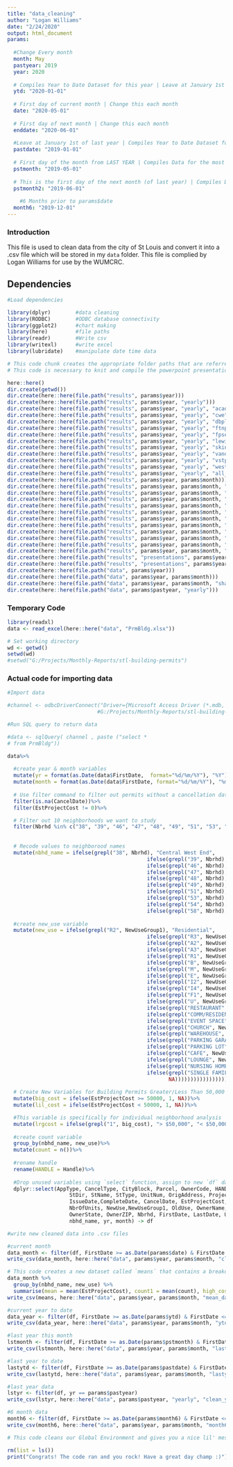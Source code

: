 ```yaml
---
title: "data_cleaning"
author: "Logan Williams"
date: "2/24/2020"
output: html_document
params:
  
  #Change Every month
  month: May
  pastyear: 2019
  year: 2020 
                 
  # Compiles Year to Date Dataset for this year | Leave at January 1st 2020
  ytd: "2020-01-01" 
               
  # First day of current month | Change this each month
  date: "2020-05-01"   
  
  # First day of next month | Change this each month
  enddate: "2020-06-01"
           
  #Leave at January 1st of last year | Compiles Year to Date Dataset for previous year
  pastdate: "2019-01-01" 
            
  # First day of the month from LAST YEAR | Compiles Data for the most recent month of the previous year
  pstmonth: "2019-05-01" 
           
  # This is the first day of the next month (of last year) | Compiles Data for the most recent month of the previous year
  pstmonth2: "2019-06-01"  
  
    #6 Months prior to params$date
  month6: "2019-12-01"
---
```


### Introduction

This file is used to clean data from the city of St Louis and convert it into a .csv file which will be stored in my `data` folder. This file is complied by Logan Williams for use by the WUMCRC.

## Dependencies

```r

#Load dependencies

library(dplyr)        #data cleaning
library(RODBC)        #ODBC database connectivity
library(ggplot2)      #chart making
library(here)         #file paths
library(readr)        #Write csv
library(writexl)      #write excel
library(lubridate)    #manipulate date time data
```

```r
# This code chunk creates the appropriate folder paths that are referred to in all of the .Rmd documents. 
# This code is necessary to knit and compile the powerpoint presentations.

here::here()
dir.create(getwd())
dir.create(here::here(file.path("results", params$year)))
dir.create(here::here(file.path("results", params$year, "yearly")))
dir.create(here::here(file.path("results", params$year, "yearly", "academy")))
dir.create(here::here(file.path("results", params$year, "yearly", "cwe")))
dir.create(here::here(file.path("results", params$year, "yearly", "dbplace")))
dir.create(here::here(file.path("results", params$year, "yearly", "ftnprk")))
dir.create(here::here(file.path("results", params$year, "yearly", "fpse")))
dir.create(here::here(file.path("results", params$year, "yearly", "lewis")))
dir.create(here::here(file.path("results", params$year, "yearly", "skinker")))
dir.create(here::here(file.path("results", params$year, "yearly", "vandy")))
dir.create(here::here(file.path("results", params$year, "yearly", "vstprk")))
dir.create(here::here(file.path("results", params$year, "yearly", "westend")))
dir.create(here::here(file.path("results", params$year, "yearly", "all_nbhds")))
dir.create(here::here(file.path("results", params$year, params$month)))
dir.create(here::here(file.path("results", params$year, params$month, "academy")))
dir.create(here::here(file.path("results", params$year, params$month, "cwe")))
dir.create(here::here(file.path("results", params$year, params$month, "dbplace")))
dir.create(here::here(file.path("results", params$year, params$month, "ftnprk")))
dir.create(here::here(file.path("results", params$year, params$month, "fpse")))
dir.create(here::here(file.path("results", params$year, params$month, "lewis")))
dir.create(here::here(file.path("results", params$year, params$month, "skinker")))
dir.create(here::here(file.path("results", params$year, params$month, "vandy")))
dir.create(here::here(file.path("results", params$year, params$month, "vstprk")))
dir.create(here::here(file.path("results", params$year, params$month, "westend")))
dir.create(here::here(file.path("results", params$year, params$month, "all_nbhds")))
dir.create(here::here(file.path("results", "presentations", params$year, params$month)))
dir.create(here::here(file.path("results", "presentations", params$year, "yearly")))
dir.create(here::here(file.path("data", params$year)))
dir.create(here::here(file.path("data", params$year, params$month)))
dir.create(here::here(file.path("data", params$year, params$month, "shapefiles")))
dir.create(here::here(file.path("data", params$pastyear, "yearly")))
```

### Temporary Code
```r
library(readxl)
data <- read_excel(here::here("data", "PrmBldg.xlsx"))
```


```r
# Set working directory
wd <- getwd()
setwd(wd)
#setwd("G:/Projects/Monthly-Reports/stl-building-permits")
```

### Actual code for importing data 
```r

#Import data

#channel <- odbcDriverConnect("Driver={Microsoft Access Driver (*.mdb, *.accdb)};DBQ=/data/working-db/bldgpermits/prmdbo
                             #G:/Projects/Monthly-Reports/stl-building-permits/permit-data-cleaning/prmbdo/prmbdo")
```


```r

#Run SQL query to return data

#data <- sqlQuery( channel , paste ("select *
# from PrmBldg"))
```


```r
data%>%
  
  #create year & month variables
  mutate(yr = format(as.Date(data$FirstDate,  format="%d/%m/%Y"), "%Y"))%>%
  mutate(month = format(as.Date(data$FirstDate, format="%d/%m/%Y"), "%m"))%>%
  
  # Use filter command to filter out permits without a cancellation date and with cost of $0
  filter(is.na(CancelDate))%>%
  filter(EstProjectCost != 0)%>% 

  # Filter out 10 neighborhoods we want to study
  filter(Nbrhd %in% c("38", "39", "46", "47", "48", "49", "51", "53", "54", "58"))%>%
  
  
  # Recode values to neighborood names
  mutate(nbhd_name = ifelse(grepl("38", Nbrhd), "Central West End",
                                             ifelse(grepl("39", Nbrhd), "Forest Park Southeast",
                                             ifelse(grepl("46", Nbrhd), "Skinker DeBaliviere",  
                                             ifelse(grepl("47", Nbrhd), "DeBaliviere Place",
                                             ifelse(grepl("48", Nbrhd), "West End",
                                             ifelse(grepl("49", Nbrhd), "Visitation Park",       
                                             ifelse(grepl("51", Nbrhd), "Academy",       
                                             ifelse(grepl("53", Nbrhd), "Fountain Park",       
                                             ifelse(grepl("54", Nbrhd), "Lewis Place",       
                                             ifelse(grepl("58", Nbrhd), "Vandeventer", NA)))))))))))%>%
  
  #create new_use variable
  mutate(new_use = ifelse(grepl("R2", NewUseGroup1), "Residential",
                                             ifelse(grepl("R3", NewUseGroup1), "Residential",
                                             ifelse(grepl("A2", NewUseGroup1), "Commercial",
                                             ifelse(grepl("A3", NewUseGroup1), "Commercial",
                                             ifelse(grepl("R1", NewUseGroup1), "Commercial",  
                                             ifelse(grepl("B", NewUseGroup1), "Institutional",
                                             ifelse(grepl("M", NewUseGroup1), "Commercial",
                                             ifelse(grepl("E", NewUseGroup1), "Institutional",       
                                             ifelse(grepl("I2", NewUseGroup1), "Institutional", 
                                             ifelse(grepl("I4", NewUseGroup1), "Institutional",
                                             ifelse(grepl("F1", NewUseGroup1), "Commercial",
                                             ifelse(grepl("U", NewUseGroup1), "Commercial", 
                                             ifelse(grepl("RESTAURANT", NewUse), "Commercial",
                                             ifelse(grepl("COMM/RESIDENT", NewUse), "Residential",
                                             ifelse(grepl("EVENT SPACE", NewUse), "Commercial",   
                                             ifelse(grepl("CHURCH", NewUse), "Institutional",
                                             ifelse(grepl("WAREHOUSE", NewUse), "Industrial",
                                             ifelse(grepl("PARKING GARAGE", NewUse), "Commercial",
                                             ifelse(grepl("PARKING LOT", NewUse), "Commercial",
                                             ifelse(grepl("CAFE", NewUse), "Commercial",
                                             ifelse(grepl("LOUNGE", NewUse), "Commercial",
                                             ifelse(grepl("NURSING HOME", NewUse), "Residential",
                                             ifelse(grepl("SINGLE FAMILY", NewUse), "Residential",
                                                    NA))))))))))))))))))))))))%>%
  
  # Create New Variables for Building Permits Greater/Less Than 50,000
  mutate(big_cost = ifelse(EstProjectCost >= 50000, 1, NA))%>%
  mutate(lil_cost = ifelse(EstProjectCost < 50000, 1, NA))%>%

  #This variable is specifically for individual neighborhood analysis
  mutate(lrgcost = ifelse(grepl("1", big_cost), "> $50,000", "< $50,000"))%>% 
  
  #create count variable
  group_by(nbhd_name, new_use)%>%
  mutate(count = n())%>%
  
  #rename handle
  rename(HANDLE = Handle)%>%
  
  #Drop unused variables using `select` function, assign to new `df` data frame
  dplyr::select(AppType, CancelType, CityBlock, Parcel, OwnerCode, HANDLE, AddrNum,
                    StDir, StName, StType, UnitNum, OrigAddress, ProjectType, MainStrucType, AppDate,
                    IssueDate,CompleteDate, CancelDate, EstProjectCost, AppDescription, StrucType1,
                    NbrOfUnits, NewUse,NewUseGroup1, OldUse, OwnerName, OwnerCo, OwnerAddr, OwnerCity,
                    OwnerState, OwnerZIP, Nbrhd, FirstDate, LastDate, UpDateGeo, count, big_cost, lil_cost, lrgcost, new_use,
                    nbhd_name, yr, month) -> df
```


```r
#write new cleaned data into .csv files

#current month
data_month <- filter(df, FirstDate >= as.Date(params$date) & FirstDate <= as.Date(params$enddate))
write_csv(data_month, here::here("data", params$year, params$month, "clean_data.csv"))

# This code creates a new dataset called `means` that contains a breakdown of building permits by neighborhood broken up by `new_use`. The new dataset contains the `mean` variable which is the mean `EstProjectCost`, a `count1` variable which is simply the number of building permits, a `high_cost` variable which is the number of housing permits whose `EstProjectCost` is greater than or equal to 50,000, and a `low_cost` varaiable which is the number of housing permits whose `EstProjectCost` is less than 50,000.
data_month %>%
  group_by(nbhd_name, new_use) %>%
  summarise(mean = mean(EstProjectCost), count1 = mean(count), high_cost = sum(big_cost, na.rm = TRUE), low_cost = sum(lil_cost, na.rm = TRUE)) -> means
write_csv(means, here::here("data", params$year, params$month, "mean_data.csv"))

#current year to date
data_year <- filter(df, FirstDate >= as.Date(params$ytd) & FirstDate <= as.Date(params$enddate))
write_csv(data_year, here::here("data", params$year, params$month, "ytd.csv"))

#last year this month
lstmonth <- filter(df, FirstDate >= as.Date(params$pstmonth) & FirstDate <= as.Date(params$pstmonth2))
write_csv(lstmonth, here::here("data", params$year, params$month, "lastmonth.csv"))

#last year to date
lastytd <- filter(df, FirstDate >= as.Date(params$pastdate) & FirstDate <= as.Date(params$pstmonth2))
write_csv(lastytd, here::here("data", params$year, params$month, "lastytd.csv"))

#last year data
lstyr <- filter(df, yr == params$pastyear)
write_csv(lstyr, here::here("data", params$pastyear, "yearly", "clean_year.csv"))

#6 month data
month6 <- filter(df, FirstDate >= as.Date(params$month6) & FirstDate <= as.Date(params$enddate))
write_csv(month6, here::here("data", params$year, params$month, "month6.csv"))
```

```r
# This code cleans our Global Environment and gives you a nice lil' message

rm(list = ls())
print("Congrats! The code ran and you rock! Have a great day champ :)")
```
